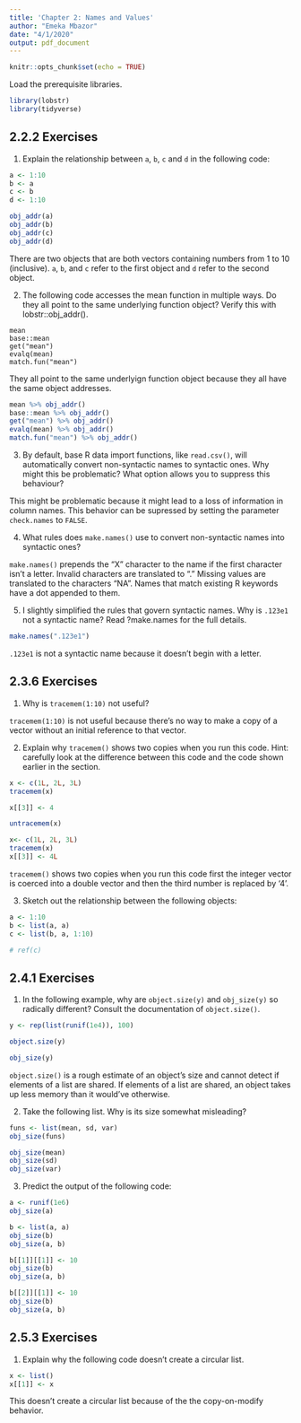 ```yaml
---
title: 'Chapter 2: Names and Values'
author: "Emeka Mbazor"
date: "4/1/2020"
output: pdf_document
---
```


```r
knitr::opts_chunk$set(echo = TRUE)
```

Load the prerequisite libraries. 

```r
library(lobstr)
library(tidyverse)
```

## 2.2.2 Exercises 

1. Explain the relationship between `a`, `b`, `c` and `d` in the following code:

```r
a <- 1:10
b <- a
c <- b
d <- 1:10

obj_addr(a)
obj_addr(b)
obj_addr(c)
obj_addr(d)
```

There are two objects that are both vectors containing numbers from 1 to 10 (inclusive). `a`, `b`, and `c` refer to the first object and `d` refer to the second object. 

2. The following code accesses the mean function in multiple ways. Do they all point to the same underlying function object? Verify this with lobstr::obj_addr().

```
mean
base::mean
get("mean")
evalq(mean)
match.fun("mean")
```

They all point to the same underlyign function object because they all have the same object addresses.

```r
mean %>% obj_addr()
base::mean %>% obj_addr()
get("mean") %>% obj_addr()
evalq(mean) %>% obj_addr()
match.fun("mean") %>% obj_addr()
```

3. By default, base R data import functions, like `read.csv()`, will automatically convert non-syntactic names to syntactic ones. Why might this be problematic? What option allows you to suppress this behaviour?

This might be problematic because it might lead to a loss of information in column names. This behavior can be supressed by setting the parameter `check.names` to `FALSE`.

4. What rules does `make.names()` use to convert non-syntactic names into syntactic ones?

`make.names()` prepends the "X" character to the name if the first character isn't a letter. Invalid characters are translated to "." Missing values are translated to the characters "NA". Names that match existing R keywords have a dot appended to them. 

5. I slightly simplified the rules that govern syntactic names. Why is `.123e1` not a syntactic name? Read ?make.names for the full details.

```r
make.names(".123e1")
```

`.123e1` is not a syntactic name because it doesn't begin with a letter.

## 2.3.6 Exercises

1. Why is `tracemem(1:10)` not useful?

`tracemem(1:10)` is not useful because there's no way to make a copy of a vector without an initial reference to that vector.

2. Explain why `tracemem()` shows two copies when you run this code. Hint: carefully look at the difference between this code and the code shown earlier in the section.

```r
x <- c(1L, 2L, 3L)
tracemem(x)

x[[3]] <- 4

untracemem(x)

x<- c(1L, 2L, 3L)
tracemem(x)
x[[3]] <- 4L
```

`tracemem()` shows two copies when you run this code first the integer vector is coerced into a double vector and then the third number is replaced by '4'.

3. Sketch out the relationship between the following objects:

```r
a <- 1:10
b <- list(a, a)
c <- list(b, a, 1:10)

# ref(c)
```

## 2.4.1 Exercises

1. In the following example, why are `object.size(y)` and `obj_size(y)` so radically different? Consult the documentation of `object.size()`.

```r
y <- rep(list(runif(1e4)), 100)

object.size(y)

obj_size(y)

```

`object.size()` is a rough estimate of an object's size and cannot detect if elements of a list are shared. If elements of a list are shared, an object takes up less memory than it would've otherwise.

2. Take the following list. Why is its size somewhat misleading?

```r
funs <- list(mean, sd, var)
obj_size(funs)

obj_size(mean)
obj_size(sd)
obj_size(var)
```

3. Predict the output of the following code:

```r
a <- runif(1e6)
obj_size(a)

b <- list(a, a)
obj_size(b)
obj_size(a, b)

b[[1]][[1]] <- 10
obj_size(b)
obj_size(a, b)

b[[2]][[1]] <- 10
obj_size(b)
obj_size(a, b)
```

## 2.5.3 Exercises

1. Explain why the following code doesn't create a circular list. 

```r
x <- list()
x[[1]] <- x
```

This doesn't create a circular list because of the the copy-on-modify behavior. 

